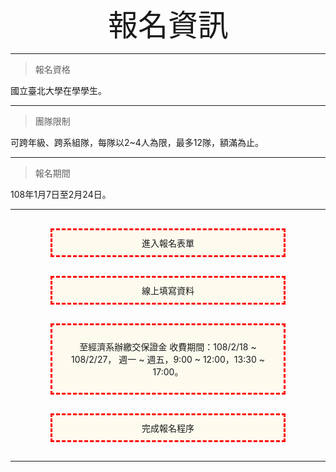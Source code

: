 <br>
<center><font size="10" >報名資訊 </font></p></center>
___

> 報名資格

  國立臺北大學在學學生。
  
___

> 團隊限制

  可跨年級、跨系組隊，每隊以2~4人為限，最多12隊，額滿為止。 

___
> 報名期間

  108年1月7日至2月24日。 

___


<center>
  <div style="background-color: #FDFAEE ;width:350px;padding:10px;border:3px red dashed;margin:30px;">
  進入報名表單
  </div>
  <i class="fas fa-angle-down"></i>
</center>

<center>
  <div style="background-color: #FDFAEE ;width:350px;padding:10px;border:3px red dashed;margin:30px;">
  線上填寫資料
  </div>
  <i class="fas fa-angle-down"></i>
</center>

<center>
  <div style="background-color: #FDFAEE ;width:350px;padding:10px;border:3px red dashed;margin:30px;">
 至經濟系辦繳交保證金 
 收費期間：108/2/18 ~ 108/2/27，
 週一 ~ 週五，9:00 ~ 12:00，13:30 ~ 17:00。
 
  </div>
  <i class="fas fa-angle-down"></i>
</center>

<center>
  <div style="background-color: #FDFAEE ;width:350px;padding:10px;border:3px red dashed;margin:30px;">
  完成報名程序
  </div>
</center>
___    
    
  
